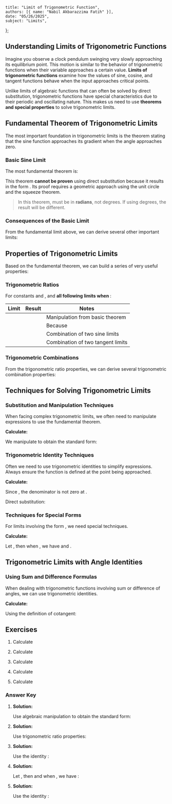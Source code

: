     title: "Limit of Trigonometric Function",
    authors: [{ name: "Nabil Akbarazzima Fatih" }],
    date: "05/26/2025",
    subject: "Limits",
};

## Understanding Limits of Trigonometric Functions

Imagine you observe a clock pendulum swinging very slowly approaching its equilibrium point. This motion is similar to the behavior of trigonometric functions when their variable approaches a certain value. **Limits of trigonometric functions** examine how the values of sine, cosine, and tangent functions behave when the input approaches critical points.

Unlike limits of algebraic functions that can often be solved by direct substitution, trigonometric functions have special characteristics due to their periodic and oscillating nature. This makes us need to use **theorems and special properties** to solve trigonometric limits.

## Fundamental Theorem of Trigonometric Limits

The most important foundation in trigonometric limits is the theorem stating that the sine function approaches its gradient when the angle approaches zero.

### Basic Sine Limit

The most fundamental theorem is:

<BlockMath math="\lim_{x \to 0} \frac{\sin x}{x} = 1" />

This theorem **cannot be proven** using direct substitution because it results in the form <InlineMath math="\frac{0}{0}" />. Its proof requires a geometric approach using the unit circle and the squeeze theorem.

> In this theorem, <InlineMath math="x" /> must be in **radians**, not degrees. If using degrees, the result will be different.

### Consequences of the Basic Limit

From the fundamental limit above, we can derive several other important limits:

<div className="flex flex-col gap-4">
<BlockMath math="\lim_{x \to 0} \frac{\tan x}{x} = 1 \quad \text{(because } \tan x = \frac{\sin x}{\cos x} \text{ and } \cos x \to 1\text{)}" />
<BlockMath math="\lim_{x \to 0} \frac{1 - \cos x}{x} = 0 \quad \text{(use L'Hôpital or Taylor expansion)}" />
<BlockMath math="\lim_{x \to 0} \frac{1 - \cos x}{x^2} = \frac{1}{2} \quad \text{(identity } 1 - \cos x = 2\sin^2\frac{x}{2}\text{)}" />
</div>

## Properties of Trigonometric Limits

Based on the fundamental theorem, we can build a series of very useful properties:

### Trigonometric Ratios

For constants <InlineMath math="a \neq 0" /> and <InlineMath math="b \neq 0" />, and **all following limits when <InlineMath math="x \to 0" />**:

| Limit | Result | Notes |
|-------|--------|-------|
| <InlineMath math="\lim_{x \to 0} \frac{\sin ax}{bx}" /> | <InlineMath math="\frac{a}{b}" /> | Manipulation from basic theorem |
| <InlineMath math="\lim_{x \to 0} \frac{\tan ax}{bx}" /> | <InlineMath math="\frac{a}{b}" /> | Because <InlineMath math="\tan ax = \frac{\sin ax}{\cos ax}" /> |
| <InlineMath math="\lim_{x \to 0} \frac{\sin ax}{\sin bx}" /> | <InlineMath math="\frac{a}{b}" /> | Combination of two sine limits |
| <InlineMath math="\lim_{x \to 0} \frac{\tan ax}{\tan bx}" /> | <InlineMath math="\frac{a}{b}" /> | Combination of two tangent limits |

### Trigonometric Combinations

From the trigonometric ratio properties, we can derive several trigonometric combination properties:

<div className="flex flex-col gap-4">
<BlockMath math="\lim_{x \to 0} \frac{\sin ax}{\sin bx} = \frac{a}{b}" />
<BlockMath math="\lim_{x \to 0} \frac{\tan ax}{\sin bx} = \frac{a}{b}" />
</div>

## Techniques for Solving Trigonometric Limits

### Substitution and Manipulation Techniques

When facing complex trigonometric limits, we often need to manipulate expressions to use the fundamental theorem.

**Calculate:** <InlineMath math="\lim_{x \to 0} \frac{\sin 2x}{3x}" />

We manipulate to obtain the standard form:

<div className="flex flex-col gap-4">
<BlockMath math="\lim_{x \to 0} \frac{\sin 2x}{3x} = \lim_{x \to 0} \frac{2 \sin 2x}{2 \cdot 3x} = \lim_{x \to 0} \frac{2}{3} \cdot \frac{\sin 2x}{2x}" />
<BlockMath math="= \frac{2}{3} \lim_{x \to 0} \frac{\sin 2x}{2x} = \frac{2}{3} \cdot 1 = \frac{2}{3}" />
</div>

### Trigonometric Identity Techniques

Often we need to use trigonometric identities to simplify expressions. Always ensure the function is defined at the point being approached.

**Calculate:** <InlineMath math="\lim_{x \to \frac{\pi}{4}} \frac{\sin x + \cos x}{\sin x}" />

Since <InlineMath math="\sin(\frac{\pi}{4}) = \frac{\sqrt{2}}{2} \neq 0" />, the denominator is not zero at <InlineMath math="x = \frac{\pi}{4}" />.

Direct substitution:

<div className="flex flex-col gap-4">
<BlockMath math="\lim_{x \to \frac{\pi}{4}} \frac{\sin x + \cos x}{\sin x} = \frac{\sin \frac{\pi}{4} + \cos \frac{\pi}{4}}{\sin \frac{\pi}{4}}" />
<BlockMath math="= \frac{\frac{\sqrt{2}}{2} + \frac{\sqrt{2}}{2}}{\frac{\sqrt{2}}{2}} = \frac{2 \cdot \frac{\sqrt{2}}{2}}{\frac{\sqrt{2}}{2}} = \frac{\sqrt{2}}{\frac{\sqrt{2}}{2}} = \sqrt{2} \cdot \frac{2}{\sqrt{2}} = 2" />
</div>

### Techniques for Special Forms

For limits involving the form <InlineMath math="\frac{0}{0}" />, we need special techniques.

**Calculate:** <InlineMath math="\lim_{x \to \frac{\pi}{2}} \frac{\sin^2(x - \frac{\pi}{2})}{x(x - \frac{\pi}{2})}" />

Let <InlineMath math="u = x - \frac{\pi}{2}" />, then when <InlineMath math="x \to \frac{\pi}{2}" />, we have <InlineMath math="u \to 0" /> and <InlineMath math="x = u + \frac{\pi}{2}" />.

<div className="flex flex-col gap-4">
<BlockMath math="\lim_{u \to 0} \frac{\sin^2 u}{(u + \frac{\pi}{2}) \cdot u} = \lim_{u \to 0} \frac{\sin^2 u}{u^2} \cdot \frac{u}{u + \frac{\pi}{2}}" />
<BlockMath math="= \lim_{u \to 0} \left(\frac{\sin u}{u}\right)^2 \cdot \lim_{u \to 0} \frac{u}{u + \frac{\pi}{2}}" />
<BlockMath math="= 1^2 \cdot \lim_{u \to 0} \frac{u}{\frac{\pi}{2} + u} = 1 \cdot \frac{0}{\frac{\pi}{2}} = 0" />
</div>

## Trigonometric Limits with Angle Identities

### Using Sum and Difference Formulas

When dealing with trigonometric functions involving sum or difference of angles, we can use trigonometric identities.

**Calculate:** <InlineMath math="\lim_{t \to 0} \frac{\cot 5t}{\cot 10t}" />

Using the definition of cotangent:

<div className="flex flex-col gap-4">
<BlockMath math="\lim_{t \to 0} \frac{\cot 5t}{\cot 10t} = \lim_{t \to 0} \frac{\frac{\cos 5t}{\sin 5t}}{\frac{\cos 10t}{\sin 10t}} = \lim_{t \to 0} \frac{\cos 5t \sin 10t}{\sin 5t \cos 10t}" />
<BlockMath math="= \lim_{t \to 0} \frac{\cos 5t}{\cos 10t} \cdot \frac{\sin 10t}{\sin 5t} = 1 \cdot \frac{10}{5} = 2" />
</div>

## Exercises

1. Calculate <InlineMath math="\lim_{x \to 0} \frac{\sin 3x}{4x}" />

2. Calculate <InlineMath math="\lim_{x \to 0} \frac{\tan 2x}{\sin 5x}" />

3. Calculate <InlineMath math="\lim_{x \to 0} \frac{1 - \cos 3x}{x^2}" />

4. Calculate <InlineMath math="\lim_{x \to \frac{\pi}{6}} \frac{\sin x - \frac{1}{2}}{x - \frac{\pi}{6}}" />

5. Calculate <InlineMath math="\lim_{x \to 0} \frac{\sin x \cos x}{x}" />

### Answer Key

1. **Solution:**

   Use algebraic manipulation to obtain the standard form:
   
   <div className="flex flex-col gap-4">
   <BlockMath math="\lim_{x \to 0} \frac{\sin 3x}{4x} = \lim_{x \to 0} \frac{3 \sin 3x}{3 \cdot 4x} = \lim_{x \to 0} \frac{3}{4} \cdot \frac{\sin 3x}{3x}" />
   <BlockMath math="= \frac{3}{4} \lim_{x \to 0} \frac{\sin 3x}{3x} = \frac{3}{4} \cdot 1 = \frac{3}{4}" />
   </div>

2. **Solution:**

   Use trigonometric ratio properties:
   
   <div className="flex flex-col gap-4">
   <BlockMath math="\lim_{x \to 0} \frac{\tan 2x}{\sin 5x} = \lim_{x \to 0} \frac{\tan 2x}{2x} \cdot \frac{5x}{\sin 5x} \cdot \frac{2x}{5x}" />
   <BlockMath math="= \lim_{x \to 0} \frac{\tan 2x}{2x} \cdot \lim_{x \to 0} \frac{5x}{\sin 5x} \cdot \frac{2}{5}" />
   <BlockMath math="= 1 \cdot 1 \cdot \frac{2}{5} = \frac{2}{5}" />
   </div>

3. **Solution:**

   Use the identity <InlineMath math="1 - \cos ax = 2\sin^2\frac{ax}{2}" />:
   
   <div className="flex flex-col gap-4">
   <BlockMath math="\lim_{x \to 0} \frac{1 - \cos 3x}{x^2} = \lim_{x \to 0} \frac{2\sin^2\frac{3x}{2}}{x^2}" />
   <BlockMath math="= \lim_{x \to 0} 2 \cdot \left(\frac{\sin\frac{3x}{2}}{\frac{3x}{2}}\right)^2 \cdot \left(\frac{3}{2}\right)^2" />
   <BlockMath math="= 2 \cdot 1^2 \cdot \frac{9}{4} = \frac{9}{2}" />
   </div>

4. **Solution:**

   Let <InlineMath math="h = x - \frac{\pi}{6}" />, then <InlineMath math="x = h + \frac{\pi}{6}" /> and when <InlineMath math="x \to \frac{\pi}{6}" />, we have <InlineMath math="h \to 0" />:
   
   <div className="flex flex-col gap-4">
   <BlockMath math="\lim_{h \to 0} \frac{\sin(h + \frac{\pi}{6}) - \frac{1}{2}}{h}" />
   <BlockMath math="= \lim_{h \to 0} \frac{\sin h \cos\frac{\pi}{6} + \cos h \sin\frac{\pi}{6} - \frac{1}{2}}{h}" />
   <BlockMath math="= \lim_{h \to 0} \frac{\sin h \cdot \frac{\sqrt{3}}{2} + \cos h \cdot \frac{1}{2} - \frac{1}{2}}{h}" />
   <BlockMath math="= \lim_{h \to 0} \frac{\frac{\sqrt{3}}{2}\sin h + \frac{1}{2}(\cos h - 1)}{h}" />
   <BlockMath math="= \frac{\sqrt{3}}{2} \lim_{h \to 0} \frac{\sin h}{h} + \frac{1}{2} \lim_{h \to 0} \frac{\cos h - 1}{h}" />
   <BlockMath math="= \frac{\sqrt{3}}{2} \cdot 1 + \frac{1}{2} \cdot 0 = \frac{\sqrt{3}}{2}" />
   </div>

5. **Solution:**

   Use the identity <InlineMath math="\sin x \cos x = \frac{1}{2}\sin 2x" />:
   
   <div className="flex flex-col gap-4">
   <BlockMath math="\lim_{x \to 0} \frac{\sin x \cos x}{x} = \lim_{x \to 0} \frac{\frac{1}{2}\sin 2x}{x}" />
   <BlockMath math="= \frac{1}{2} \lim_{x \to 0} \frac{\sin 2x}{x} = \frac{1}{2} \lim_{x \to 0} \frac{2 \sin 2x}{2x}" />
   <BlockMath math="= \frac{1}{2} \cdot 2 \lim_{x \to 0} \frac{\sin 2x}{2x} = 1 \cdot 1 = 1" />
   </div>